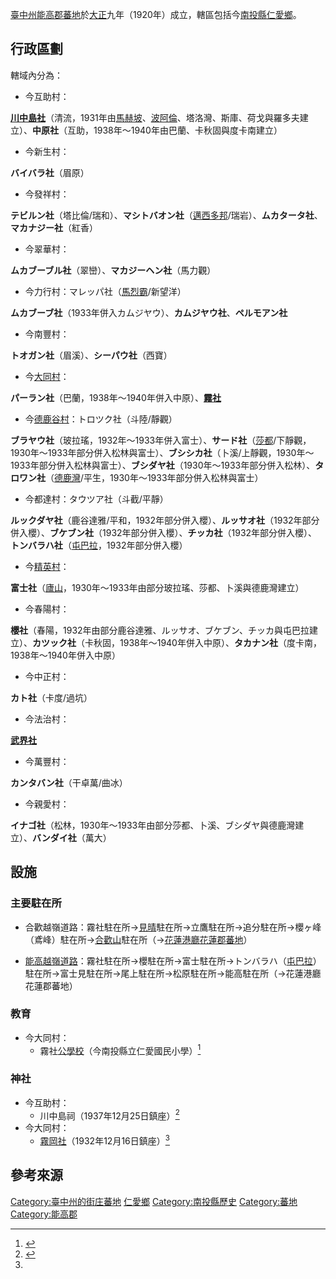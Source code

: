 {{noteTA
|1=zh-hans:庄; zh-hant:庄;
}}
[[臺中州|臺中州]][[能高郡|能高郡]][[蕃地|蕃地]]於[[大正|大正]]九年（1920年）成立，轄區包括今[[南投縣|南投縣]][[仁愛鄉|仁愛鄉]]。

==行政區劃==
轄域內分為：
*今互助村：
'''[[清流部落|川中島社]]'''（清流，1931年由[[馬赫坡社|馬赫坡]]、[[波阿倫社|波阿倫]]、塔洛灣、斯庫、荷戈與羅多夫建立）、'''中原社'''（互助，1938年～1940年由巴蘭、卡秋固與度卡南建立）
*今新生村：
'''バイバラ社'''（眉原）
*今發祥村：
'''テビルン社'''（塔比倫/瑞和）、'''マシトバオン社'''（[[瑞岩部落|邁西多邦]]/瑞岩）、'''ムカタータ社'''、'''マカナジー社'''（紅香）
*今翠華村：
'''ムカブーブル社'''（翠巒）、'''マカジーヘン社'''（馬力觀）
*今力行村：マレッパ社（[[馬烈霸部落|馬烈霸]]/新望洋）
'''ムカブーブ社'''（1933年併入カムジヤウ）、'''カムジヤウ社'''、'''ペルモアン社'''
*今南豐村：
'''トオガン社'''（眉溪）、'''シーパウ社'''（西寶）
*今[[大同村|大同村]]：
'''パーラン社'''（巴蘭，1938年～1940年併入中原）、'''[[霧社|霧社]]'''
*今[[德鹿谷村|德鹿谷村]]：トロツク社（斗陸/靜觀）
'''ブラヤウ社'''（玻拉瑤，1932年～1933年併入富士）、'''サード社'''（[[靜觀|莎都]]/下靜觀，1930年～1933年部分併入松林與富士）、'''ブシシカ社'''（卜溪/上靜觀，1930年～1933年部分併入松林與富士）、'''ブシダヤ社'''（1930年～1933年部分併入松林）、'''タロワン社'''（[[平生|德鹿灣]]/平生，1930年～1933年部分併入松林與富士）
*今都達村：タウツア社（斗截/平靜）
'''ルックダヤ社'''（鹿谷達雅/平和，1932年部分併入櫻）、'''ルッサオ社'''（1932年部分併入櫻）、'''ブケブン社'''（1932年部分併入櫻）、'''チッカ社'''（1932年部分併入櫻）、'''トンバラハ社'''（[[屯原|屯巴拉]]，1932年部分併入櫻）
*今[[精英村|精英村]]：
'''富士社'''（[[廬山溫泉|廬山]]，1930年～1933年由部分玻拉瑤、莎都、卜溪與德鹿灣建立）
*今春陽村：
'''櫻社'''（春陽，1932年由部分鹿谷達雅、ルッサオ、ブケブン、チッカ與屯巴拉建立）、'''カツック社'''（卡秋固，1938年～1940年併入中原）、'''タカナン社'''（度卡南，1938年～1940年併入中原）
*今中正村：
'''カト社'''（卡度/過坑）
*今法治村：
'''[[武界|武界社]]'''
*今萬豐村：
'''カンタバン社'''（干卓萬/曲冰）
*今親愛村：
'''イナゴ社'''（松林，1930年～1933年由部分莎都、卜溪、ブシダヤ與德鹿灣建立）、'''バンダイ社'''（萬大）

==設施==
===主要駐在所===
*合歡越嶺道路：霧社駐在所→[[清境農場|見晴]]駐在所→立鷹駐在所→追分駐在所→櫻ヶ峰（鳶峰）駐在所→[[昆陽_(南投縣)|合歡山]]駐在所（→[[花蓮港廳|花蓮港廳]][[花蓮郡|花蓮郡]][[蕃地_(花蓮郡)|蕃地]]）

*[[能高越嶺道|能高越嶺道路]]：霧社駐在所→櫻駐在所→富士駐在所→トンバラハ（[[屯原|屯巴拉]]）駐在所→富士見駐在所→尾上駐在所→松原駐在所→能高駐在所（→花蓮港廳花蓮郡蕃地）

===教育===
*今大同村：
**霧社[[蕃人公學校|公學校]]（今南投縣立仁愛國民小學）<ref name="日治時期宜蘭廳蕃童教育所的發展">{{cite journal | author=張耀宗 | title=〈日治時期宜蘭廳蕃童教育所的發展〉| series=《[[臺北市立大學|市北]]教育學刊》 | issue=第62期 | date=2019年4月 | dead-url=no }}</ref>{{Rp|119}}

===神社===
*今互助村：
**川中島祠（1937年12月25日鎮座）<ref name ="遠渡來台的日本諸神">{{cite book |author=金子展也 |translator=陳嫻若 |title=《遠渡來台的日本諸神》 |year=2020 |publisher=野人文化 |location=[[新北市|新北市]] |isbn=9789863844372 |language=zh-tw}}</ref>{{Rp|307}}
*今大同村：
**[[霧岡社|霧岡社]]（1932年12月16日鎮座）<ref name ="遠渡來台的日本諸神"/>{{Rp|306}}

==參考來源==
{{reflist}}
{{能高郡}}
{{台中州}}

[[Category:臺中州的街庄蕃地|Category:臺中州的街庄蕃地]]
[[Category:仁愛鄉|]]
[[Category:南投縣歷史|Category:南投縣歷史]]

[[Category:蕃地|Category:蕃地]]
[[Category:能高郡|Category:能高郡]]